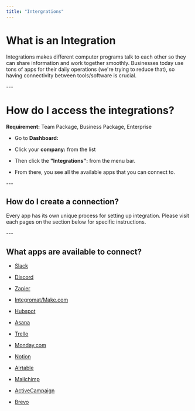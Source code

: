 ```yaml
---
title: "Intergrations"
---
```


# What is an Integration

Integrations makes different computer programs talk to each other so they can share information and work together smoothly. Businesses today use tons of apps for their daily operations (we're trying to reduce that), so having connectivity between tools/software is crucial.

\---

# How do I access the integrations?

**Requirement:** Team Package, Business Package, Enterprise

* Go to **Dashboard:**

* Click your **company:** from the list

* Then click the **"Integrations":** from the menu bar.

* From there, you see all the available apps that you can connect to.

\---

## How do I create a connection?

Every app has its own unique process for setting up integration. Please visit each pages on the section below for specific instructions.

\---

## What apps are available to connect?

* [Slack](https://help-center.hierarch.io/p/integrations/i/slack/ "Slack")

* [Discord](https://help-center.hierarch.io/p/integrations/i/discord/ "Discord")

* [Zapier](https://help-center.hierarch.io/p/integrations/i/zapier/ "Zapier")

* [Integromat/Make.com](https://help-center.hierarch.io/p/integrations/i/integromat-make-com/ "Integromat/Make.com")

* [Hubspot](https://help-center.hierarch.io/p/integrations/i/hubspot/ "Hubspot")

* [Asana](https://help-center.hierarch.io/p/integrations/i/asana/ "Asana")

* [Trello](https://help-center.hierarch.io/p/integrations/i/trello/ "Trello")

* [Monday.com](https://help-center.hierarch.io/p/integrations/i/monday/ "Monday.com")

* [Notion](https://help-center.hierarch.io/p/integrations/i/notion/ "Notion")

* [Airtable](https://help-center.hierarch.io/p/integrations/i/airtable/ "Airtable")

* [Mailchimp](https://help-center.hierarch.io/p/integrations/i/mailchimp/ "Mailchimp")

* [ActiveCampaign](https://help-center.hierarch.io/p/integrations/i/activecampaign/ "ActiveCampaign")

* [Brevo](https://help-center.hierarch.io/p/integrations/i/brevo/ "Brevo")